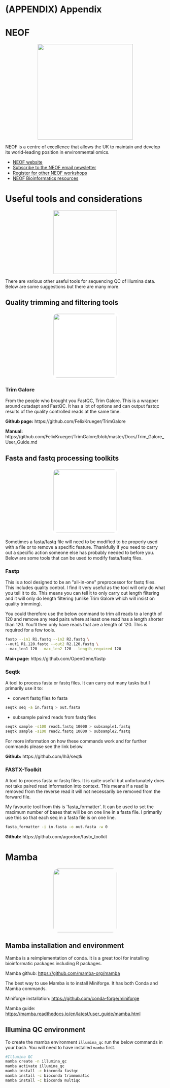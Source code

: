 # (APPENDIX) Appendix {-}

# NEOF

<center>
![](figures/NEOF_rounded_corners.png){style="width:300px"}
</center>

NEOF is a centre of excellence that allows the UK to maintain and develop its world-leading position in environmental omics.

- [NEOF website](https://neof.org.uk/)
- [Subscribe to the NEOF email newsletter](https://eepurl.com/heBOiX)
- [Register for other NEOF workshops](https://neof.org.uk/training/)
- [NEOF Bioinformatics resources](https://neof-workshops.github.io/BFX_resources/)

# Useful tools and considerations {#usefultools}
<center>
![](figures/toolbox.png){style="width:200px"}
</center>

There are various other useful tools for sequencing QC of Illumina data. Below are some suggestions but there are many more.

## Quality trimming and filtering tools
<center>
![](figures/quality_trimming_and_filtering.png){style="width:200px; background:white; border-radius:15px; border:white solid 5px"}
</center>

### Trim Galore
From the people who brought you FastQC, Trim Galore. This is a wrapper around cutadapt and FastQC. It has a lot of options and can output fastqc results of the quality controlled reads at the same time.

__Github page:__
https://github.com/FelixKrueger/TrimGalore

__Manual:__
https://github.com/FelixKrueger/TrimGalore/blob/master/Docs/Trim_Galore_User_Guide.md

## Fasta and fastq processing toolkits
<center>
![](figures/process.png){style="width:200px; background:white; border-radius:15px; border:white solid 5px"}
</center>

Sometimes a fasta/fastq file will need to be modified to be properly used with a file or to remove a specific feature. Thankfully if you need to carry out a specific action someone else has probably needed to before you. Below are some tools that can be used to modify fasta/fastq files.

### Fastp
This is a tool designed to be an \"all-in-one\" preprocessor for fastq files. This includes quality control. I find it very useful as the tool will only do what you tell it to do. This means you can tell it to only carry out length filtering and it will only do length filtering (unlike Trim Galore which will insist on quality trimming). 

You could therefore use the below command to trim all reads to a length of 120 and remove any read pairs where at least one read has a length shorter than 120. You'll then only have reads that are a length of 120. This is required for a few tools.

```bash
fastp --in1 R1.fastq --in2 R2.fastq \
--out1 R1.120.fastq --out2 R2.120.fastq \
--max_len1 120 --max_len2 120 --length_required 120
```

__Main page:__ https://github.com/OpenGene/fastp

### Seqtk
A tool to process fasta or fastq files. It can carry out many tasks but I primarily use it to:

- convert fastq files to fasta
```bash
seqtk seq -a in.fastq > out.fasta
```
- subsample paired reads from fastq files
```bash
seqtk sample -s100 read1.fastq 10000 > subsample1.fastq
seqtk sample -s100 read2.fastq 10000 > subsample2.fastq
```

For more information on how these commands work and for further commands please see the link below.

__Github:__ https://github.com/lh3/seqtk

### FASTX-Toolkit
A tool to process fasta or fastq files. It is quite useful but unfortunately does not take paired read information into context. This means if a read is removed from the reverse read it will not necessarily be removed from the forward file.

My favourite tool from this is \'fasta_formatter\'. It can be used to set the maximum number of bases that will be on one line in a fasta file. I primarily use this so that each seq in a fasta file is on one line.
```bash
fasta_formatter -i in.fasta -o out.fasta -w 0
```

__Github:__ https://github.com/agordon/fastx_toolkit

# Mamba
<center>
![](figures/mamba_logo.png){style="width:200px; border-radius:15px"}
</center>

## Mamba installation and environment {#mamba_install}

Mamba is a reimplementation of conda. It is a great tool for installing bioinformatic packages including R packages.

Mamba github: <https://github.com/mamba-org/mamba>

The best way to use Mamba is to install Miniforge. It has both Conda and Mamba commands.

Miniforge installation: <https://github.com/conda-forge/miniforge>

Mamba guide: <https://mamba.readthedocs.io/en/latest/user_guide/mamba.html>


## Illumina QC environment
To create the mamba environment `illumina_qc` run the below commands in your bash. You will need to have installed `mamba` first.

```bash
#Illumina QC
mamba create -n illumina_qc
mamba activate illumina_qc
mamba install -c bioconda fastqc
mamba install -c bioconda trimmomatic
mamba install -c bioconda multiqc
```